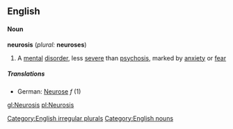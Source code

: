 ==English==
====Noun====
{{wikipedia}}
'''neurosis''' (''plural:'' '''neuroses''')
#A [[mental]] [[disorder]], less [[severe]] than [[psychosis]], marked by [[anxiety]] or [[fear]]
=====Translations=====
*German: [[Neurose]] ''f'' (1)

[[Category:English irregular plurals]]
[[Category:English nouns]]

[[gl:Neurosis]]
[[pl:Neurosis]]